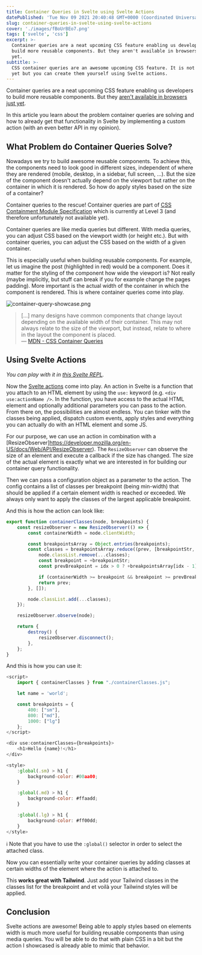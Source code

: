 ```yaml
---
title: Container Queries in Svelte using Svelte Actions
datePublished: 'Tue Nov 09 2021 20:40:48 GMT+0000 (Coordinated Universal Time)'
slug: container-queries-in-svelte-using-svelte-actions
cover: './images/fBoUrBEo7.png'
tags: ['svelte', 'css']
excerpt: >-
  Container queries are a neat upcoming CSS feature enabling us developers to
  build more reusable components. But they aren't available in browsers just
  yet.
subtitle: >-
  CSS container queries are an awesome upcoming CSS feature. It is not available
  yet but you can create them yourself using Svelte actions.
---
```



Container queries are a neat upcoming CSS feature enabling us developers to build more reusable components. But they [aren't available in browsers just yet](https://caniuse.com/css-container-queries).

In this article you learn about the problem container queries are solving and how to already get that functionality in Svelte by implementing a custom action (with an even better API in my opinion).

## What Problem do Container Queries Solve?

Nowadays we try to build awesome reusable components. To achieve this, the components need to look good in different sizes, independent of where they are rendered (mobile, desktop, in a sidebar, full screen, ...). But the size of the component doesn't actually depend on the viewport but rather on the container in which it is rendered. So how do apply styles based on the size of a container?

Container queries to the rescue! Container queries are part of [CSS Containment Module Specification](https://drafts.csswg.org/css-contain-3/) which is currently at Level 3 (and therefore unfortunately not available yet).

Container queries are like media queries but different. With media queries, you can adjust CSS based on the viewport width (or height etc.). But with container queries, you can adjust the CSS based on the width of a given container.

This is especially useful when building reusable components. For example, let us imagine the post (highlighted in red) would be a component. Does it matter for the styling of the component how wide the viewport is? Not really (maybe implicitly, but stuff can break if you for example change the pages padding). More important is the actual width of the container in which the component is rendered. This is where container queries come into play.

![container-query-showcase.png](./images/0rwxR90K6.png)

> [...] many designs have common components that change layout depending on the available width of their container. This may not always relate to the size of the viewport, but instead, relate to where in the layout the component is placed.
> <br />— [MDN - CSS Container Queries](https://developer.mozilla.org/en-US/docs/Web/CSS/CSS_Container_Queries)

## Using Svelte Actions

_You can play with it in [this Svelte REPL](https://svelte.dev/repl/cd0a53fb3672441eb49ef69a1c918cd7?version=3.44.1)._

Now the [Svelte actions](https://svelte.dev/docs#use_action) come into play. An action in Svelte is a function that you attach to an HTML element by using the `use:` keyword (e.g. `<div use:actionName />`. In the function, you have access to the actual HTML element and optionally additional parameters you can pass to the action. From there on, the possibilities are almost endless. You can tinker with the classes being applied, dispatch custom events, apply styles and everything you can actually do with an HTML element and some JS.

For our purpose, we can use an action in combination with a [ResizeObserver]https://developer.mozilla.org/en-US/docs/Web/API/ResizeObserver). The `ResizeObserver` can observe the size of an element and execute a callback if the size has changed. The size of the actual element is exactly what we are interested in for building our container query functionality.

Then we can pass a configuration object as a parameter to the action. The config contains a list of classes per breakpoint (being min-width) that should be applied if a certain element width is reached or exceeded. We always only want to apply the classes of the largest applicable breakpoint.

And this is how the action can look like:

```javascript
export function containerClasses(node, breakpoints) {
	const resizeObserver = new ResizeObserver(() => {
		const containerWidth = node.clientWidth;

		const breakpointsArray = Object.entries(breakpoints);
		const classes = breakpointsArray.reduce((prev, [breakpointStr, classes], idx) => {
			node.classList.remove(...classes);
			const breakpoint = +breakpointStr;
			const prevBreakpoint = idx > 0 ? +breakpointsArray[idx - 1][0] : 0;

			if (containerWidth >= breakpoint && breakpoint >= prevBreakpoint) return classes;
			return prev;
		}, []);

		node.classList.add(...classes);
	});

	resizeObserver.observe(node);

	return {
		destroy() {
			resizeObserver.disconnect();
		},
	};
}
```

And this is how you can use it:

```javascript
<script>
	import { containerClasses } from "./containerClasses.js";

	let name = 'world';

	const breakpoints = {
		400: ["sm"],
		800: ["md"],
		1000: ["lg"]
	};
</script>

<div use:containerClasses={breakpoints}>
	<h1>Hello {name}!</h1>
</div>

<style>
	:global(.sm) > h1 {
		background-color: #00aa00;
	}

	:global(.md) > h1 {
		background-color: #ffaadd;
	}

	:global(.lg) > h1 {
		background-color: #ff00dd;
	}
</style>
```

ℹ️ Note that you have to use the `:global()` selector in order to select the attached class.

Now you can essentially write your container queries by adding classes at certain widths of the element where the action is attached to.

This **works great with Tailwind**. Just add your Tailwind classes in the classes list for the breakpoint and et voilà your Tailwind styles will be applied.

## Conclusion

Svelte actions are awesome! Being able to apply styles based on elements width is much more useful for building reusable components than using media queries. You will be able to do that with plain CSS in a bit but the action I showcased is already able to mimic that behavior.

